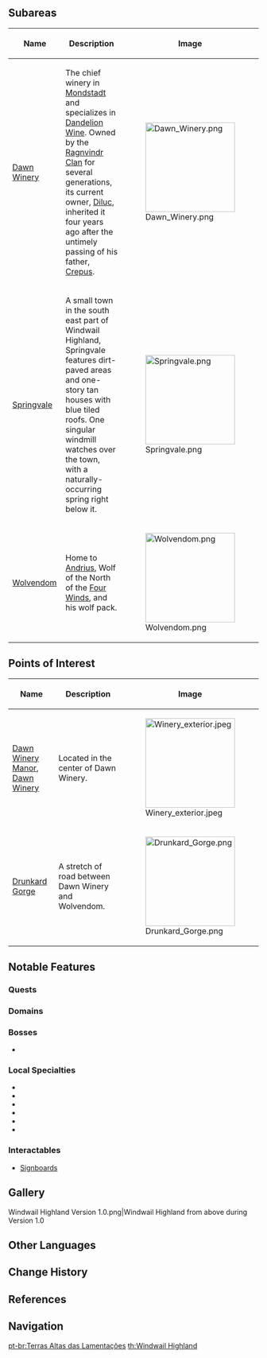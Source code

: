 {{Location Infobox
|image        = <gallery>
Windwail Highland.png|In-Game
Location Boundary Windwail Highland.png|Map
</gallery>
|type         = Area
|region       = Mondstadt
}}
{{Location Intro|description=<p> It is home to the idyllic town of [[Springvale]] and the chief winery of Mondstadt, [[Dawn Winery]]. It also spans far across the wolf-ruled [[Wolvendom]].</p><p>It is one of the more rustic areas around Mondstadt having clear springs, orchards and lush forests; until one reaches to Wolvendom, which is engulfed in higher enemy activity and is usually avoided by locals.</p>}}

==Subareas==
{| class="article-table" style="width: 100%;"
! style="width: 25%;" |Name
! style="width: 50%;" |Description
! style="width: 25%;" |Image
|- id="Dawn Winery"
|[[Dawn Winery]]
|The chief winery in [[Mondstadt]] and specializes in [[Dandelion Wine]]. Owned by the [[Ragnvindr Clan]] for several generations, its current owner, [[Diluc]], inherited it four years ago after the untimely passing of his father, [[Crepus]].
|[[File:Dawn Winery.png|180px]]
|- id="Springvale"
|[[Springvale]]
|A small town in the south east part of Windwail Highland, Springvale features dirt-paved areas and one-story tan houses with blue tiled roofs. One singular windmill watches over the town, with a naturally-occurring spring right below it.
|[[File:Springvale.png|180px]]
|- id="Wolvendom"
|[[Wolvendom]]
|Home to [[Andrius]], Wolf of the North of the [[Four Winds]], and his wolf pack.
|[[File:Wolvendom.png|180px]]
|}

==Points of Interest==
{| class="article-table" style="width: 100%;"
! style="width: 25%;" |Name
! style="width: 50%;" |Description
! style="width: 25%;" |Image
|- id="Dawn Winery Manor"
|[[Dawn Winery Manor]], [[Dawn Winery]]
|Located in the center of Dawn Winery.
|[[File:Winery exterior.jpeg|180px]]
|- id="Drunkard Gorge"
|[[Drunkard Gorge]]
|A stretch of road between Dawn Winery and Wolvendom.
|[[File:Drunkard Gorge.png|180px]]
|}

==Notable Features==
===Quests===
{{Quests by Category List|Windwail Highland Quests}}

===Domains===
{{Domains by Category Gallery}}

===Bosses===
*{{Enemy|Wolf of the North Challenge|text=Lupus Boreas, Dominator of Wolves}}

===Local Specialties===
* {{Item|Calla Lily}}
* {{Item|Dandelion Seed}}
* {{Item|Philanemo Mushroom}}
* {{Item|Small Lamp Grass}}
* {{Item|Windwheel Aster}}
* {{Item|Wolfhook}}

===Interactables===
*[[Dawn Winery#Interactables|Signboards]]

==Gallery==
<gallery hideaddbutton="true" captionalign="center">
Windwail Highland Version 1.0.png|Windwail Highland from above during Version 1.0
</gallery>

==Other Languages==
{{Other Languages
|en      = Windwail Highland
|zhs     = 苍风高地
|zhs_rm  = Cāngfēng Gāodì
|zht     = 蒼風高地
|zht_rm  = Cāngfēng Gāodì
|zh_tl   = Bluewind Highland
|ja      = {{Rubi|蒼|そう|風|ふう}}の{{Rubi|高|こう|地|ち}}
|ja_rm   = Soufuu no Kouchi<ref>[[Map]], Label: Windwail Highland (Japanese)</ref>
|ja_tl   = Bluewind Highland
|ko      = {{tt|창풍|蒼風}} {{tt|고지대|高地帶}}
|ko_rm   = Changpung Gojidae
|ko_tl   = Bluewind Highland
|es      = Meseta de la Ventisca
|es_tl   = Gale Plateau
|es_note = "Ventisca" refers to a storm with very strong winds and with or without snow.
|fr      = Hauts du Mornevent
|fr_tl   = Bleakwind Highlands
|ru      = Нагорье Ревущих ветров
|ru_tl   = Highlands of Howling Winds
|th      = Windwail Highland
|vi      = {{tt|Cao Nguyên|高原}} {{tt|Thương Phong|蒼風}}
|vi_tl   = 
|de      = Klagewind-Plateau
|de_tl   = Windwail Plateau
|id      = Windwail Highland
|pt      = Terras Altas das Lamentações
|pt_tl   = Highlands of Lamentations
}}

==Change History==
{{Change History|1.0}}

==References==
{{Reflist}}

==Navigation==
{{Area Navbox|Mondstadt}}

[[pt-br:Terras Altas das Lamentações]]
[[th:Windwail Highland]]